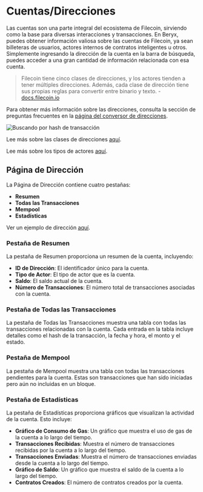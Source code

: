 # Cuentas/Direcciones

Las cuentas son una parte integral del ecosistema de Filecoin, sirviendo como la base para diversas interacciones y transacciones. En Beryx, puedes obtener información valiosa sobre las cuentas de Filecoin, ya sean billeteras de usuarios, actores internos de contratos inteligentes u otros. Simplemente ingresando la dirección de la cuenta en la barra de búsqueda, puedes acceder a una gran cantidad de información relacionada con esa cuenta.

> Filecoin tiene cinco clases de direcciones, y los actores tienden a tener múltiples direcciones. Además, cada clase de dirección tiene sus propias reglas para convertir entre binario y texto. - [docs.filecoin.io](https://docs.filecoin.io)

Para obtener más información sobre las direcciones, consulta la sección de preguntas frecuentes en la [página del conversor de direcciones](https://beryx.zondax.ch/address_converter).

![Buscando por hash de transacción](../assets/image-6.webp)

Lee más sobre las clases de direcciones [aquí](https://docs.filecoin.io/smart-contracts/filecoin-evm-runtime/address-types/).

Lee más sobre los tipos de actores [aquí](https://docs.filecoin.io/smart-contracts/filecoin-evm-runtime/actor-types/).

## Página de Dirección

La Página de Dirección contiene cuatro pestañas:

- **Resumen**
- **Todas las Transacciones**
- **Mempool**
- **Estadísticas**

Ver un ejemplo de dirección [aquí](https://beryx.zondax.ch/v1/search/fil/mainnet/address/f3u54wclxf5osictiuptwyhnu5nmdma6cdum4n7pdmanmflqt25srrtlwxjur5uhly2k476dhfwrierfa6o5pa).

### Pestaña de Resumen

La pestaña de Resumen proporciona un resumen de la cuenta, incluyendo:

- **ID de Dirección**: El identificador único para la cuenta.
- **Tipo de Actor**: El tipo de actor que es la cuenta.
- **Saldo**: El saldo actual de la cuenta.
- **Número de Transacciones**: El número total de transacciones asociadas con la cuenta.

### Pestaña de Todas las Transacciones

La pestaña de Todas las Transacciones muestra una tabla con todas las transacciones relacionadas con la cuenta. Cada entrada en la tabla incluye detalles como el hash de la transacción, la fecha y hora, el monto y el estado.

### Pestaña de Mempool

La pestaña de Mempool muestra una tabla con todas las transacciones pendientes para la cuenta. Estas son transacciones que han sido iniciadas pero aún no incluidas en un bloque.

### Pestaña de Estadísticas

La pestaña de Estadísticas proporciona gráficos que visualizan la actividad de la cuenta. Esto incluye:

- **Gráfico de Consumo de Gas**: Un gráfico que muestra el uso de gas de la cuenta a lo largo del tiempo.
- **Transacciones Recibidas**: Muestra el número de transacciones recibidas por la cuenta a lo largo del tiempo.
- **Transacciones Enviadas**: Muestra el número de transacciones enviadas desde la cuenta a lo largo del tiempo.
- **Gráfico de Saldo**: Un gráfico que muestra el saldo de la cuenta a lo largo del tiempo.
- **Contratos Creados**: El número de contratos creados por la cuenta.

